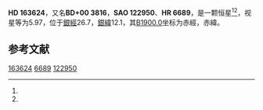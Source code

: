 {{Starbox begin
| name = HD 163624
}}
{{Starbox observe
| epoch = [[J2000.0|J2000.0]]
| constell = {{星座名待查}}<ref name=SIMBAD>{{cite web
 | url=http://simbad.u-strasbg.fr/simbad/sim-id?Ident=HR+6689
 | title=Pulsating variable Star
 | publisher=Centre de Données astronomiques de Strasbourg
 | work=SIMBAD
 | accessdate=2012-07-13
 | archive-date=2016-03-17
 | archive-url=https://web.archive.org/web/20160317000419/http://simbad.u-strasbg.fr/simbad/sim-id?Ident=HR+6689
 | dead-url=no
 }}</ref><ref name=DATA>{{cite web
 | url=http://vizier.u-strasbg.fr/viz-bin/VizieR-5?-out.add=.&-source=5050&-corr=PK=HR&-out.max=9999&HR=6689
 | title=VizieR Detailed Page
 | accessdate=2012-07-13
 | archive-date=2016-03-04
 | archive-url=https://web.archive.org/web/20160304214653/http://vizier.u-strasbg.fr/viz-bin/VizieR-5?-out.add=.&-source=5050&-corr=PK=HR&-out.max=9999&HR=6689
 | dead-url=no
 }}</ref>
| 星官 = 
| ra = {{RA|17|57|4.3}}<ref name=SIMBAD /><ref name=DATA />
| dec = {{DEC|+0|3|59}}<ref name=SIMBAD /><ref name=DATA />
| appmag_v = 5.97<ref name=SIMBAD /><ref name=DATA />
}}
{{Starbox character
| class = A3V<ref name=SIMBAD /><ref name=DATA />
| b-v = 0.1<ref name=SIMBAD /><ref name=DATA />
| u-b = 0.12<ref name=SIMBAD /><ref name=DATA />
| r-i = <ref name=SIMBAD /><ref name=DATA />
| variable = 
}}
{{Starbox astrometry
| radial_v = 0.12
| prop_mo_ra = -11
| parallax = 0.004
| p_error =
}}
{{Starbox catalog
| names =BD+00 3816，[[SAO星表|SAO]] 122950，[[HD星表|HD]] 163624，[[HR星表|HR]] 6689}}
{{Starbox reference |Simbad=HR+6689}}
{{Starbox end}}

'''HD 163624'''，又名'''BD+00 3816'''，'''SAO 122950'''、'''HR 6689'''，是一颗恒星<ref name=SIMBAD /><ref name=DATA />，视星等为5.97，位于[[銀道座標系|銀經]]26.7，[[銀道座標系|銀緯]]12.1，其[[B1900.0|B1900.0]]坐标为赤經{{RA|17|51|56.9}}，赤緯{{DEC|+0|12.1|49}}。

== 参考文献 ==
{{reflist}}

{{star-stub}}

[[Category:HD和HDE天體|163624]]
[[Category:HR天體|6689]]
[[Category:SAO天體|122950]]